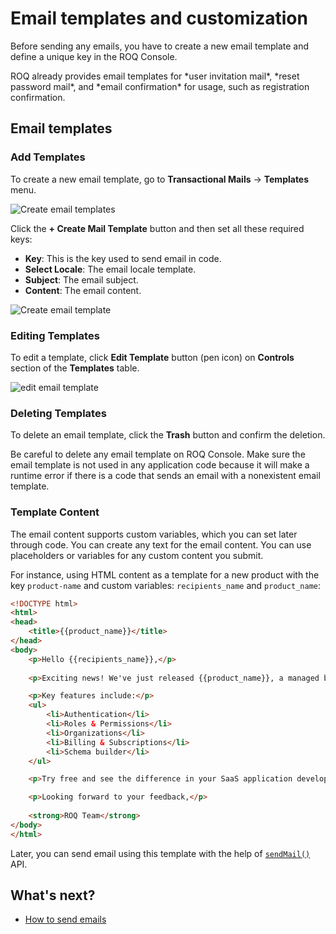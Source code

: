 
# Email templates and customization

Before sending any emails, you have to create a new email template and define a unique key in the ROQ Console.

<Callout type="info">
ROQ already provides email templates for *user invitation mail*, *reset password mail*, and *email confirmation* for usage, such as registration confirmation. 
</Callout>

## Email templates

### Add Templates

To create a new email template, go to **Transactional Mails** → **Templates** menu.

![Create email templates](/screenshots/create-email-templates.png)

Click the **+ Create Mail Template** button and then set all these required keys:

* **Key**: This is the key used to send email in code.
* **Select Locale**: The email locale template.
* **Subject**: The email subject.
* **Content**: The email content.

![Create email template](/screenshots/create-email-template-edit.png)

### Editing Templates

To edit a template, click **Edit Template** button (pen icon) on **Controls** section of the **Templates** table.

![edit email template](/screenshots/email-edit-template.png)


### Deleting Templates

To delete an email template, click the **Trash** button and confirm the deletion.

<Callout type="warning">
Be careful to delete any email template on ROQ Console. Make sure the email template is not used in any application code because it will make a runtime error if there is a code that sends an email with a nonexistent email template.
</Callout>

### Template Content

The email content supports custom variables, which you can set later through code. You can create any text for the email content. You can use placeholders or variables for any custom content you submit.

For instance, using HTML content as a template for a new product with the key `product-name` and custom variables: `recipients_name` and `product_name`:

```html copy
<!DOCTYPE html>
<html>
<head>
    <title>{{product_name}}</title>
</head>
<body>
    <p>Hello {{recipients_name}},</p>
    
    <p>Exciting news! We've just released {{product_name}}, a managed backend for multi-tenant SaaS applications. It's designed to be easier to use and improve your workflow significantly.</p>

    <p>Key features include:</p>
    <ul>
        <li>Authentication</li>
        <li>Roles & Permissions</li>
        <li>Organizations</li>
        <li>Billing & Subscriptions</li>
        <li>Schema builder</li>
    </ul>

    <p>Try free and see the difference in your SaaS application development. Visit <a href="https://roq.dev">roq.dev</a> to get started.</p>

    <p>Looking forward to your feedback,</p>
    
    <strong>ROQ Team</strong>
</body>
</html>
```

Later, you can send email using this template with the help of [`sendMail()`](/mails/api#sendmail) API. 

## What's next?

- [How to send emails](/mails/send-emails)